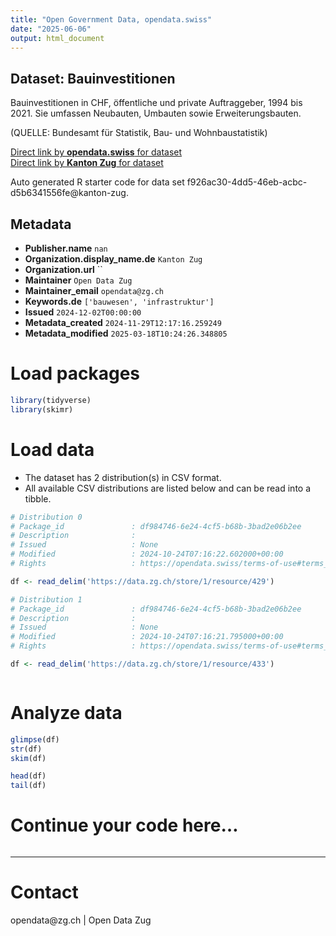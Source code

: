 ```yaml
---
title: "Open Government Data, opendata.swiss"
date: "2025-06-06"
output: html_document
---
```


## Dataset: Bauinvestitionen

Bauinvestitionen in CHF, öffentliche und private Auftraggeber, 1994 bis 2021.
Sie umfassen Neubauten, Umbauten sowie Erweiterungsbauten.

(QUELLE: Bundesamt für Statistik, Bau- und Wohnbaustatistik)

[Direct link by **opendata.swiss** for dataset](https://opendata.swiss/de/dataset/bauinvestitionen)<br>
[Direct link by **Kanton Zug** for dataset](https://www.zg.ch/behoerden/gesundheitsdirektion/statistikfachstelle/themen/09bau-und-wohnungswesen/bautaetigkeit-1)

Auto generated R starter code for data set f926ac30-4dd5-46eb-acbc-d5b6341556fe@kanton-zug.

## Metadata

- **Publisher.name** `nan`
- **Organization.display_name.de** `Kanton Zug`
- **Organization.url** ``
- **Maintainer** `Open Data Zug`
- **Maintainer_email** `opendata@zg.ch`
- **Keywords.de** `['bauwesen', 'infrastruktur']`
- **Issued** `2024-12-02T00:00:00`
- **Metadata_created** `2024-11-29T12:17:16.259249`
- **Metadata_modified** `2025-03-18T10:24:26.348805`


# Load packages

```r

library(tidyverse)
library(skimr)

```

# Load data

-   The dataset has 2 distribution(s) in CSV format.
-   All available CSV distributions are listed below and can be read into a tibble.

```r

# Distribution 0
# Package_id               : df984746-6e24-4cf5-b68b-3bad2e06b2ee
# Description              : 
# Issued                   : None
# Modified                 : 2024-10-24T07:16:22.602000+00:00
# Rights                   : https://opendata.swiss/terms-of-use#terms_open

df <- read_delim('https://data.zg.ch/store/1/resource/429')

# Distribution 1
# Package_id               : df984746-6e24-4cf5-b68b-3bad2e06b2ee
# Description              : 
# Issued                   : None
# Modified                 : 2024-10-24T07:16:21.795000+00:00
# Rights                   : https://opendata.swiss/terms-of-use#terms_open

df <- read_delim('https://data.zg.ch/store/1/resource/433')



```

# Analyze data

```r

glimpse(df)
str(df)
skim(df)

head(df)
tail(df)

```

# Continue your code here...

```r

```

------------------------------------------------------------------------

# Contact

opendata@zg.ch | Open Data Zug
